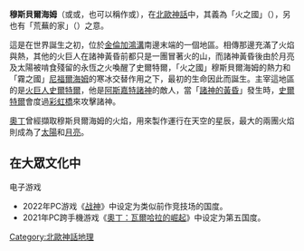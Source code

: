 {{Unreferenced|time=2018-02-27T13:27:13+00:00}}
'''穆斯貝爾海姆'''（{{lang|no|Muspelheim}}或{{lang|no|Muspellheim}}或{{lang|no|Múspellsheimr}}，也可以稱作{{lang|no|Muspel}}或{{lang|no|Múspell}}），在[[北歐神話|北歐神話]]中，其義為「火之國」（{{lang|en|Flameland}}），另也有「荒蕪的家」（{{lang|en|Home of Desolation}}）之意。

這是在世界誕生之初，位於[[金倫加鴻溝|金倫加鴻溝]]南邊末端的一個地區。相傳那邊充滿了火焰與熱，其他的火巨人在諸神黃昏前都只是一團冒著火的山，而諸神黃昏後由於月亮及太陽被啃食殘留的永恆之火喚醒了史爾特爾，「火之國」穆斯貝爾海姆的熱力和「霧之國」[[尼福爾海姆|尼福爾海姆]]的寒冰交替作用之下，最初的生命因此而誕生。主宰這地區的是[[火巨人|火巨人]][[史爾特爾|史爾特爾]]，他是[[阿斯嘉特|阿斯嘉特]][[諸神|諸神]]的敵人，當「[[諸神的黃昏|諸神的黃昏]]」發生時，[[史爾特爾|史爾特爾]]會度過[[彩虹橋_(北歐神話)|彩虹橋]]來攻擊諸神。

[[奧丁|奧丁]]曾經擷取穆斯貝爾海姆的火焰，用來製作運行在天空的星辰，最大的兩團火焰則成為了[[太陽|太陽]]和[[月亮|月亮]]。

== 在大眾文化中 ==
电子游戏

* 2022年PC游戏《[[戰神_(2018年遊戲)|战神]]》中设定为类似前作竞技场的国度。
* 2021年PC跨手機游戏《[[奧丁：瓦爾哈拉的崛起|奧丁：瓦爾哈拉的崛起]]》中设定为第五国度。
{{北歐神話}}



[[Category:北歐神話地理|Category:北歐神話地理]]